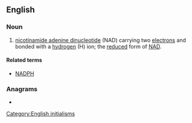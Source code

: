 ==English==

===Noun===
{{wikipedia}}
{{en-noun|-}}

# {{lb|en|biochemistry}} [[nicotinamide adenine dinucleotide]] (NAD) carrying two [[electron]]s and bonded with a [[hydrogen]] (H) ion; the [[reduced]] form of [[NAD]].

====Related terms====
* [[NADPH]]

===Anagrams===
* {{anagrams|en|a=adhn|Dahn|Danh|HAND|Hand|dahn|hDNA|hand}}

[[Category:English initialisms]]